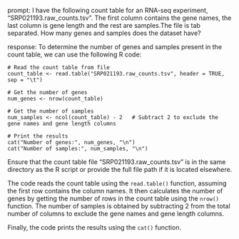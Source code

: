 prompt:
I have the following count table for an RNA-seq experiment, "SRP021193.raw_counts.tsv". The first column contains the gene names, the last column is gene length and the rest are samples.The file is tab separated. How many genes and samples does the dataset have?

response:
To determine the number of genes and samples present in the count table, we can use the following R code:

```
# Read the count table from file
count_table <- read.table("SRP021193.raw_counts.tsv", header = TRUE, sep = "\t")

# Get the number of genes
num_genes <- nrow(count_table)

# Get the number of samples
num_samples <- ncol(count_table) - 2   # Subtract 2 to exclude the gene names and gene length columns

# Print the results
cat("Number of genes:", num_genes, "\n")
cat("Number of samples:", num_samples, "\n")
```

Ensure that the count table file "SRP021193.raw_counts.tsv" is in the same directory as the R script or provide the full file path if it is located elsewhere.

The code reads the count table using the `read.table()` function, assuming the first row contains the column names. It then calculates the number of genes by getting the number of rows in the count table using the `nrow()` function. The number of samples is obtained by subtracting 2 from the total number of columns to exclude the gene names and gene length columns.

Finally, the code prints the results using the `cat()` function.
